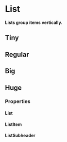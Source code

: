 # List

**Lists group items vertically.**

## Tiny

<DemoBlock demo="tiny" disableGrid />

## Regular

<DemoBlock demo="regular" disableGrid />

## Big

<DemoBlock demo="big" disableGrid />

## Huge

<DemoBlock demo="huge" disableGrid />

### Properties

#### List

<PropTable component="List" />

#### ListItem

<PropTable component="ListItem" />

#### ListSubheader

<PropTable component="ListSubheader" />
